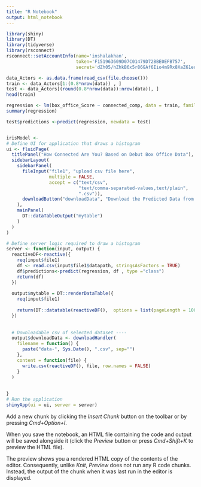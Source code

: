 ```yaml
---
title: "R Notebook"
output: html_notebook
---
```

```r
library(shiny)
library(DT)
library(tidyverse)
library(rsconnect)
rsconnect::setAccountInfo(name='inshalakhan',
                          token='F151963609D07C01479D72BBE0EFB757',
                          secret='dZh05/hZhkB6x5r86GAf6Iio4m9Rx8XaZ61euQLa')

data_Actors <- as.data.frame(read_csv(file.choose()))
train <- data_Actors[1:(0.8*nrow(data)) , ]
test <- data_Actors[(round(0.8*nrow(data)):nrow(data)), ]
head(train)

regression <- lm(box_office_Score ~ connected_comp, data = train, family = "binomial")
summary(regression)

test$predictions <-predict(regression, newdata = test)


irisModel <- 
# Define UI for application that draws a histogram
ui <- fluidPage(
  titlePanel("How Connected Are You? Based on Debut Box Office Data"),
  sidebarLayout(
    sidebarPanel(
      fileInput("file1", "upload csv file here",
                multiple = FALSE,
                accept = c("text/csv",
                           "text/comma-separated-values,text/plain",
                           ".csv")), 
      downloadButton("downloadData", "Download the Predicted Data from Here")
    ),
    mainPanel(
      DT::dataTableOutput("mytable")
    )
  )
)

# Define server logic required to draw a histogram
server <- function(input, output) {
  reactiveDF<-reactive({
    req(input$file1)
    df <- read.csv(input$file1$datapath, stringsAsFactors = TRUE)
    df$predictions<-predict(regression, df , type ="class")
    return(df)
  })
  
  output$mytable = DT::renderDataTable({
    req(input$file1)
    
    return(DT::datatable(reactiveDF(),  options = list(pageLength = 100), filter = c("top")))
  })
  
  
  # Downloadable csv of selected dataset ----
  output$downloadData <- downloadHandler(
    filename = function() {
      paste("data-", Sys.Date(), ".csv", sep="")
    },
    content = function(file) {
      write.csv(reactiveDF(), file, row.names = FALSE)
    }
  )
  
  
}
# Run the application 
shinyApp(ui = ui, server = server)
```

Add a new chunk by clicking the *Insert Chunk* button on the toolbar or by pressing *Cmd+Option+I*.

When you save the notebook, an HTML file containing the code and output will be saved alongside it (click the *Preview* button or press *Cmd+Shift+K* to preview the HTML file). 

The preview shows you a rendered HTML copy of the contents of the editor. Consequently, unlike *Knit*, *Preview* does not run any R code chunks. Instead, the output of the chunk when it was last run in the editor is displayed.

